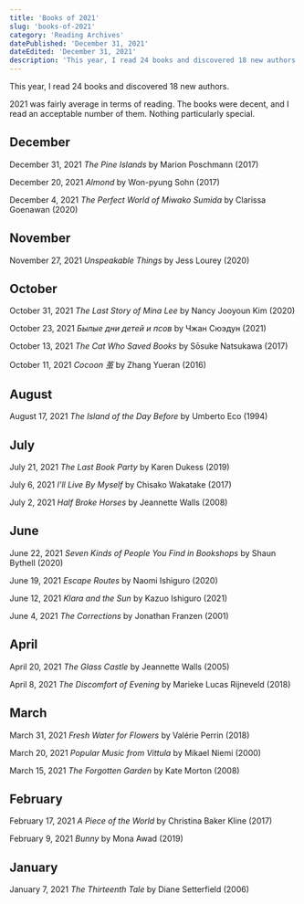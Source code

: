 ```yaml
---
title: 'Books of 2021'
slug: 'books-of-2021'
category: 'Reading Archives'
datePublished: 'December 31, 2021'
dateEdited: 'December 31, 2021'
description: 'This year, I read 24 books and discovered 18 new authors.'
---
```


This year, I read 24 books and discovered 18 new authors.

2021 was fairly average in terms of reading. The books were decent, and I read
an acceptable number of them. Nothing particularly special.

## December

December 31, 2021 _The Pine Islands_ by Marion Poschmann (2017)

December 20, 2021 _Almond_ by Won-pyung Sohn (2017)

December 4, 2021 _The Perfect World of Miwako Sumida_ by Clarissa Goenawan
(2020)

## November

November 27, 2021 _Unspeakable Things_ by Jess Lourey (2020)

## October

October 31, 2021 _The Last Story of Mina Lee_ by Nancy Jooyoun Kim (2020)

October 23, 2021 _Былые дни детей и псов_ by Чжан Сюэдун (2021)

October 13, 2021 _The Cat Who Saved Books_ by Sōsuke Natsukawa (2017)

October 11, 2021 _Cocoon 茧_ by Zhang Yueran (2016)

## August

August 17, 2021 _The Island of the Day Before_ by Umberto Eco (1994)

## July

July 21, 2021 _The Last Book Party_ by Karen Dukess (2019)

July 6, 2021 _I'll Live By Myself_ by Chisako Wakatake (2017)

July 2, 2021 _Half Broke Horses_ by Jeannette Walls (2008)

## June

June 22, 2021 _Seven Kinds of People You Find in Bookshops_ by Shaun Bythell
(2020)

June 19, 2021 _Escape Routes_ by Naomi Ishiguro (2020)

June 12, 2021 _Klara and the Sun_ by Kazuo Ishiguro (2021)

June 4, 2021 _The Corrections_ by Jonathan Franzen (2001)

## April

April 20, 2021 _The Glass Castle_ by Jeannette Walls (2005)

April 8, 2021 _The Discomfort of Evening_ by Marieke Lucas Rijneveld (2018)

## March

March 31, 2021 _Fresh Water for Flowers_ by Valérie Perrin (2018)

March 20, 2021 _Popular Music from Vittula_ by Mikael Niemi (2000)

March 15, 2021 _The Forgotten Garden_ by Kate Morton (2008)

## February

February 17, 2021 _A Piece of the World_ by Christina Baker Kline (2017)

February 9, 2021 _Bunny_ by Mona Awad (2019)

## January

January 7, 2021 _The Thirteenth Tale_ by Diane Setterfield (2006)
